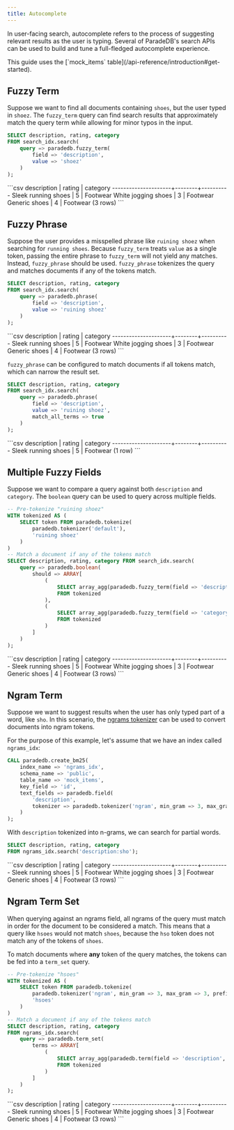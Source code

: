 ```yaml
---
title: Autocomplete
---
```


In user-facing search, autocomplete refers to the process of suggesting relevant results as the user is typing.
Several of ParadeDB's search APIs can be used to build and tune a full-fledged autocomplete experience.

<Note>
This guide uses the [`mock_items` table](/api-reference/introduction#get-started).
</Note>

## Fuzzy Term

Suppose we want to find all documents containing `shoes`, but the user typed in `shoez`. The `fuzzy_term` query can find search results that approximately match the query term while allowing for minor typos in the input.

```sql
SELECT description, rating, category
FROM search_idx.search(
    query => paradedb.fuzzy_term(
        field => 'description',
        value => 'shoez'
    )
);
```

<Accordion title="Expected Response">
```csv
     description     | rating | category
---------------------+--------+----------
 Sleek running shoes |      5 | Footwear
 White jogging shoes |      3 | Footwear
 Generic shoes       |      4 | Footwear
(3 rows)
```
</Accordion>

## Fuzzy Phrase

Suppose the user provides a misspelled phrase like `ruining shoez` when searching for `running shoes`. Because `fuzzy_term` treats `value` as a single token,
passing the entire phrase to `fuzzy_term` will not yield any matches. Instead, `fuzzy_phrase` should be used. `fuzzy_phrase` tokenizes the query and
matches documents if any of the tokens match.

```sql
SELECT description, rating, category
FROM search_idx.search(
    query => paradedb.phrase(
        field => 'description',
        value => 'ruining shoez'
    )
);
```

<Accordion title="Expected Response">
```csv
     description     | rating | category
---------------------+--------+----------
 Sleek running shoes |      5 | Footwear
 White jogging shoes |      3 | Footwear
 Generic shoes       |      4 | Footwear
(3 rows)
```
</Accordion>

`fuzzy_phrase` can be configured to match documents if all tokens match, which can narrow the result set.

```sql
SELECT description, rating, category
FROM search_idx.search(
    query => paradedb.phrase(
        field => 'description',
        value => 'ruining shoez',
        match_all_terms => true
    )
);
```

<Accordion title="Expected Response">
```csv
     description     | rating | category
---------------------+--------+----------
 Sleek running shoes |      5 | Footwear
(1 row)
```

## Multiple Fuzzy Fields

Suppose we want to compare a query against both `description` and `category`. The `boolean` query can be used to query across multiple fields.

```sql
-- Pre-tokenize "ruining shoez"
WITH tokenized AS (
    SELECT token FROM paradedb.tokenize(
        paradedb.tokenizer('default'),
        'ruining shoez'
    )
)
-- Match a document if any of the tokens match
SELECT description, rating, category FROM search_idx.search(
    query => paradedb.boolean(
        should => ARRAY[
            (
                SELECT array_agg(paradedb.fuzzy_term(field => 'description', value => token))
                FROM tokenized
            ),
            (
                SELECT array_agg(paradedb.fuzzy_term(field => 'category', value => token))
                FROM tokenized
            )
        ]
    )
);
```

<Accordion title="Expected Response">
```csv
     description     | rating | category
---------------------+--------+----------
 Sleek running shoes |      5 | Footwear
 White jogging shoes |      3 | Footwear
 Generic shoes       |      4 | Footwear
(3 rows)
```
</Accordion>

## Ngram Term

Suppose we want to suggest results when the user has only typed part of a word, like `sho`. In this scenario,
the [ngrams tokenizer](/api-reference/indexing/create_index#ngrams) can be used to convert documents into ngram tokens.

For the purpose of this example, let's assume that we have an index called `ngrams_idx`:

```sql
CALL paradedb.create_bm25(
    index_name => 'ngrams_idx',
    schema_name => 'public',
    table_name => 'mock_items',
    key_field => 'id',
    text_fields => paradedb.field(
        'description',
        tokenizer => paradedb.tokenizer('ngram', min_gram => 3, max_gram => 3, prefix_only => false)
    )
);
```

With `description` tokenized into n-grams, we can search for partial words.

```sql
SELECT description, rating, category
FROM ngrams_idx.search('description:sho');
```

<Accordion title="Expected Response">
```csv
     description     | rating | category
---------------------+--------+----------
 Sleek running shoes |      5 | Footwear
 White jogging shoes |      3 | Footwear
 Generic shoes       |      4 | Footwear
(3 rows)
```
</Accordion>

## Ngram Term Set

When querying against an ngrams field, all ngrams of the query must match in order for the document to be considered a match.
This means that a query like `hsoes` would not match `shoes`, because the `hso` token does not match any of the tokens of `shoes`.

To match documents where **any** token of the query matches, the tokens can be fed into a `term_set` query.

```sql
-- Pre-tokenize "hsoes"
WITH tokenized AS (
    SELECT token FROM paradedb.tokenize(
        paradedb.tokenizer('ngram', min_gram => 3, max_gram => 3, prefix_only => false),
        'hsoes'
    )
)
-- Match a document if any of the tokens match
SELECT description, rating, category
FROM ngrams_idx.search(
    query => paradedb.term_set(
        terms => ARRAY[
            (
                SELECT array_agg(paradedb.term(field => 'description', value => token))
                FROM tokenized
            )
        ]
    )
);
```

<Accordion title="Expected Response">
```csv
     description     | rating | category
---------------------+--------+----------
 Sleek running shoes |      5 | Footwear
 White jogging shoes |      3 | Footwear
 Generic shoes       |      4 | Footwear
(3 rows)
```
</Accordion>
